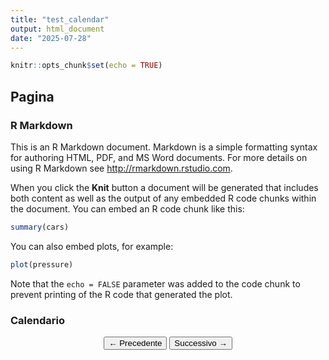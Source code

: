 ```yaml
---
title: "test_calendar"
output: html_document
date: "2025-07-28"
---
```


```r
knitr::opts_chunk$set(echo = TRUE)
```

## Pagina {.tabset}

### R Markdown

This is an R Markdown document. Markdown is a simple formatting syntax for authoring HTML, PDF, and MS Word documents. For more details on using R Markdown see <http://rmarkdown.rstudio.com>.

When you click the **Knit** button a document will be generated that includes both content as well as the output of any embedded R code chunks within the document. You can embed an R code chunk like this:

```r
summary(cars)
```

You can also embed plots, for example:

```r
plot(pressure)
```

Note that the `echo = FALSE` parameter was added to the code chunk to prevent printing of the R code that generated the plot.

### Calendario

<div style="text-align: center; margin-bottom: 1em;">
  <button onclick="changeMonth(-1)">← Precedente</button>
  <button onclick="changeMonth(1)">Successivo →</button>
</div>

<div id="calendar-container"></div>

<script>
let displayDate = new Date();  // Global variable to track displayed month

function generateCalendar() {
  const year = displayDate.getFullYear();
  const month = displayDate.getMonth(); // 0 = Jan

  const firstDay = new Date(year, month, 1).getDay();
  const numDays = new Date(year, month + 1, 0).getDate();
  const keyPrefix = `${year}-${String(month + 1).padStart(2, '0')}`;

  let calendarHTML = `<table border="1" style="border-collapse:collapse; width:100%">`;
  calendarHTML += `<tr><th colspan="7">${displayDate.toLocaleString('default', { month: 'long' })} ${year}</th></tr>`;
  calendarHTML += `<tr><th>Sun</th><th>Mon</th><th>Tue</th><th>Wed</th><th>Thu</th><th>Fri</th><th>Sat</th></tr>`;

  let day = 1;
  for (let i = 0; i < 6 && day <= numDays; i++) {
    calendarHTML += "<tr>";
    for (let j = 0; j < 7; j++) {
      if ((i === 0 && j < firstDay) || day > numDays) {
        calendarHTML += `<td></td>`;
      } else {
        const inputId = `${keyPrefix}-${String(day).padStart(2, '0')}`;
        const savedValue = localStorage.getItem(inputId) || "";
        calendarHTML += `
          <td>
            <strong>${day}</strong><br>
            <input type="text" id="${inputId}" value="${savedValue}" style="width: 90%"/>
          </td>`;
        day++;
      }
    }
    calendarHTML += "</tr>";
  }
  calendarHTML += "</table>";

  document.getElementById("calendar-container").innerHTML = calendarHTML;

  // Save values on change
  const inputs = document.querySelectorAll("#calendar-container input");
  inputs.forEach(input => {
    input.addEventListener("input", (e) => {
      localStorage.setItem(e.target.id, e.target.value);
    });
  });
}

// Called when Prev/Next buttons are clicked
function changeMonth(offset) {
  displayDate.setMonth(displayDate.getMonth() + offset);
  generateCalendar();
}

document.addEventListener("DOMContentLoaded", generateCalendar);
</script>

<style>
#calendar-container table {
  font-family: sans-serif;
  margin: auto;
}
#calendar-container th {
  background-color: #f0f0f0;
  text-align: center;
}
#calendar-container td {
  text-align: center;
  vertical-align: top;
  padding: 5px;
  height: 100px;
}
#calendar-container input {
  margin-top: 5px;
}
</style>
